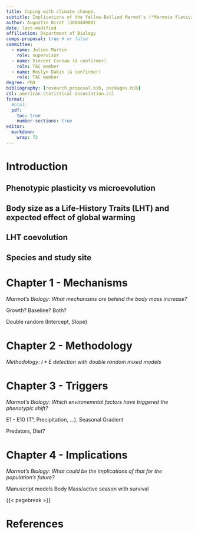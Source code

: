```yaml
---
title: Coping with climate change.
subtitle: Implications of the Yellow-Bellied Marmot's (*Marmota flavivientris*) body mass evolution in the last half-century.
author: Augustin Birot (300444988)
date: last-modified
affiliation: Department of Biology
comps-proposal: true # or false
committee:
  - name: Julien Martin
    role: supervisor 
  - name: Vincent Careau (à confirmer)
    role: TAC member
  - name: Roslyn Dakin (à confirmer)
    role: TAC member
degree: PhD
bibliography: [research_proposal.bib, packages.bib]
csl: american-statistical-association.csl
format:
  #html:
  pdf:
    toc: true
    number-sections: true
editor: 
  markdown: 
    wrap: 72
---
```


# Introduction

## Phenotypic plasticity vs microevolution


## Body size as a Life-History Traits (LHT) and expected effect of global warming


## LHT coevolution


## Species and study site


<!-- It provides the scientific basis for the study and a (brief) review of
the current literature, the key question(s) for you research leading -up
to the next section about your specific hypotheses or objectives.

This template is developed for Quarto [@quarto]. You can add tables,
figures and code using R [@base], Python, Julia or Observables. For more
info, go to the Quarto website <https://quarto.org/> -->



# Chapter 1 - Mechanisms
*Marmot's Biology: What mechanisms are behind the body mass increase?*

Growth? Baseline? Both?


Double random (Intercept, Slope)

# Chapter 2 - Methodology
*Methodology: $I * E$ detection with double random mixed models*


# Chapter 3 - Triggers
*Marmot's Biology: Which environemntal factors have triggered the phenotypic shift?*

E1 - E10 (T°, Precipitation, ...), Seasonal Gradient

Predators, Diet?


# Chapter 4 - Implications
*Marmot's Biology: What could be the implications of that for the population's future?*

Manuscript models Body Mass/active season with survival


<!--
# Research objectives and hypotheses

Specific hypotheses (in the case of hypothesis-testing science) or
objectives (in the case of descriptive science), and the underlying
logic, for each proposed thesis chapter (minimum three for PhD students)

# Proposed methodologies

Include outlines of data collection and data analysis

Outline any special skills, equipment, or techniques that will be
required.

In case you want to add a wide table that needs to be on a landscape
page you can do like in @tbl-sideway. Have a look at the `qmd` for the
code.

You need to put the table in a pandoc div (delimited by :::) indicating
the side way rotation

It also works for figures just use `sidewaysfigure` instead of
`sidewaystable`

::: {.sidewaystable data-latex=""}
```r
#| label: tbl-sideway
#| echo: false
#| tbl-cap: This is a wide table
library(gt)
exibble |>
  gt(
    rowname_col = "row",
    groupname_col = "group",
    locale = "fr"
  ) |>
  fmt_number() |>
  fmt_date(
    columns = date,
    date_style = "yMEd"
  ) |>
  fmt_datetime(
    columns = datetime,
    format = "EEEE, MMMM d, y",
    locale = "en"
  ) |>
  tab_options(table.width = pct(100))

```
:::


# Expected Products

A list of the (usually 1/3) articles expected for completion of the
MSC/PhD. Think of each as a fantasy abstract.

1.  The Evolution of Human Uniqueness. [Bob Hette & Julien
    Martin.]{.underline}

    There is wide agreement that humans are unique. But it is rarely
    asked: Have they always been unique? In this paper, we derive a
    general uniqueness theorem that states that any unique species must
    have been less unique at some point in the past. This theorem has
    implications for the achievement of world peace.

2.  Niche Construction, Disease Transmission, and Global Warming: Chaos
    Deconstructs the Block Chain. [Bob Hette, Igor Tex & Julien
    Martin]{.underline}

    How many buzz words can be combined in a title? In this paper, we
    find that the natural limit on buzz words in any specific scholarly
    field is always given by the triangular number $T_n$ where $n$ is
    one more than the number of tenured faculty in the field.

3.  A Bayesian Hierarchical Survival Analysis of Counting Sheep. [Bob
    Hette & Julien Martin]{.underline}

    Just like all those other models of counting sheep, but this one
    will be Bayesian.

# Scientific value and rationale for the research

# Course selection

not necessarily needed for comprehensive exam proposal

# Schedule

Outline of the calendar for the work. This is necessarily rough and
subject to change. Usually include a Gantt chart

## Completed to date


## Six month plan
-->

{{< pagebreak >}}

# References

::: {refs}
:::
